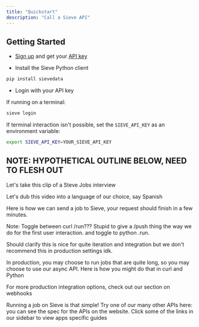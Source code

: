 ```yaml
---
title: "Quickstart"
description: "Call a Sieve API"
---
```


## **Getting Started**

- [Sign up](https://www.sievedata.com/dashboard) and get your [API key](https://www.sievedata.com/dashboard/settings)

<Card title="Get Sieve API Key" icon="key-skeleton" iconType="sharp-solid" color="#7240ff" horizontal href="https://www.sievedata.com/dashboard/settings">
  
</Card>

- Install the Sieve Python client

```bash
pip install sievedata
```

- Login with your API key

If running on a terminal:

```bash
sieve login
```

If terminal interaction isn't possible, set the `SIEVE_API_KEY` as an environment variable:

```bash
export SIEVE_API_KEY=YOUR_SIEVE_API_KEY
```

## NOTE: HYPOTHETICAL OUTLINE BELOW, NEED TO FLESH OUT

Let's take this clip of a Steve Jobs interview

Let's dub this video into a language of our choice, say Spanish

Here is how we can send a job to Sieve, your request should finish in a few minutes.

Note: Toggle between curl /run??? Stupid to give a /push thing the way we do for the first user interaction.
and toggle to python .run.

Should clarify this is nice for quite iteration and integration but we don't recommend this in production settings idk.

In production, you may choose to run jobs that are quite long, so you may choose to use our async API. Here is how you might do that in curl and Python

For more production integration options, check out our section on webhooks

Running a job on Sieve is that simple\! Try one of our many other APIs here: you can see the spec for the APIs on the website. Click some of the links in our sidebar to view apps specific guides
